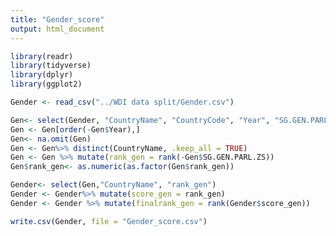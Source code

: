 ```yaml
---
title: "Gender_score"
output: html_document
---
```

```r
library(readr)
library(tidyverse)
library(dplyr)
library(ggplot2)
```

```r
Gender <- read_csv("../WDI data split/Gender.csv")

Gen<- select(Gender, "CountryName", "CountryCode", "Year", "SG.GEN.PARL.ZS")
Gen <- Gen[order(-Gen$Year),]
Gen<- na.omit(Gen)
Gen <- Gen%>% distinct(CountryName, .keep_all = TRUE)
Gen <- Gen %>% mutate(rank_gen = rank(-Gen$SG.GEN.PARL.ZS))
Gen$rank_gen<- as.numeric(as.factor(Gen$rank_gen))

Gender<- select(Gen,"CountryName", "rank_gen")
Gender <- Gender%>% mutate(score_gen = rank_gen)
Gender <- Gender %>% mutate(finalrank_gen = rank(Gender$score_gen))

write.csv(Gender, file = "Gender_score.csv")
```

